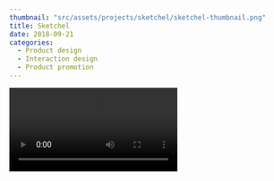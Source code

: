 ```yaml
---
thumbnail: "src/assets/projects/sketchel/sketchel-thumbnail.png"
title: Sketchel
date: 2018-09-21
categories:
  - Product design
  - Interaction design
  - Product promotion
---
```



<Video src="https://www.youtube.com/embed/DUdFH26O5Yo" title="Sketchel" />

Sketchel is a conceptual product design for artists. It aim to helps them organize art material for regular travel and keep track of the art materails available in their bag.

## Project Overview

Sketchel was done as a second-year project to create an organizer for a specific group of people (artists in this case).
After studying their needs and behavior, the designed product was made as an interactive product that can help artists better organize for their travel needs.

<div style="display: grid; grid-template-columns: repeat(auto-fit, minmax(300px, 1fr)); grid-gap: 0.125rem;">

![](https://mir-s3-cdn-cf.behance.net/project_modules/disp/641fc571743995.5c23a8ccecdf4.jpg)

![](https://mir-s3-cdn-cf.behance.net/project_modules/max_1200/28ce7671743995.5c23b9f46ac63.jpg)

![](https://mir-s3-cdn-cf.behance.net/project_modules/max_1200/73110971743995.5c23a8cced571.jpg)

![](https://mir-s3-cdn-cf.behance.net/project_modules/disp/9e3c7b71743995.5c23a8cced1f5.jpg)

</div>

## Design Process

Considering our limited time, we decided to follow a flexible design process.
Where we do research with a fixed deadline, move ahead to ideate, prototype, and fabricate the product with mobile integration in mind such that we have enough time to shoot a promo video for our product.
The Promo video shoot was another challenge. It required us to look for location, characters, script, music, and compositions of shots we should have to showcase the product in use and bring together a good quality video to promote our product.

### Research

We started with the objective:

**We want to help** illustrators, painters, and artists
**to** arrange and carry their painting tools for short travels or as table-top
**so that** nothing comes between their creativity when they travel.

After talking to artists who travel regularly, we came up with the following scope or design objectives:

- The product must have different compartments for tools.
- A portable product.
- Keep track of travel experiences.
- Inspire you to sketch and create.
- Stay awake with you all the time.

### Ideation

After we had a list of users' requirements, we all sat together for rapid sketching for ideation.
We all thought of ideas individually by sketching as many ideas as possible, and based on collective voting, we chose one of the best ideas, which we thought was able to meet most of the requirements. Then drafted the selected idea with other details like dimensions, curves, and dynamic parts.

<div style="display: grid; grid-template-columns: repeat(auto-fit, minmax(300px, 1fr)); grid-gap: 0.125rem;">

    ![](https://mir-s-cdn-cf.behance.net/project_modules/disp/7d0cf571743995.5c23b448d2c50.jpg")

    ![](https://mir-s3-cdn-cf.behance.net/project_modules/disp/59317a71743995.5c23b448d2879.jpg)

    ![](https://mir-s3-cdn-cf.behance.net/project_modules/disp/96194371743995.5c23b448d20fa.jpg)

    ![](https://mir-s3-cdn-cf.behance.net/project_modules/disp/c6d54e71743995.5c23b448d3542.jpg)

    ![](https://mir-s3-cdn-cf.behance.net/project_modules/disp/be536271743995.5c23b448d24d7.jpg)

    ![](https://mir-s3-cdn-cf.behance.net/project_modules/disp/49944e71743995.5c23b448d1cad.jpg)

</div>

### Prototypes

After finalizing the concept, we made rapid prototypes with modular compartments to see what works best and efficiently arrange the art materials. Through our prototypes, we observed a lot of details that were to be rectified, including some of the dimensions at the edges for easy folding. After satisfactory results, we moved on to the fabrication of the product.

<div style="display: grid; grid-template-columns: repeat(auto-fit, minmax(300px, 1fr)); grid-gap: 0.125rem;">
  <img src="https://mir-s3-cdn-cf.behance.net/project_modules/disp/e20f9e71743995.5c23b44974a0a.jpg" />
  <img src="https://mir-s3-cdn-cf.behance.net/project_modules/disp/5a73b971743995.5c23b44974cd7.jpg" />
  <img src="https://mir-s3-cdn-cf.behance.net/project_modules/disp/e93bd871743995.5c23b4497544a.jpg" />
  <img src="https://mir-s3-cdn-cf.behance.net/project_modules/disp/c3bb1971743995.5c23b44974227.jpg" />
  <img src="https://mir-s3-cdn-cf.behance.net/project_modules/disp/19a6eb71743995.5c23b4497456a.jpg" />
  <img src="https://mir-s3-cdn-cf.behance.net/project_modules/disp/7b62aa71743995.5c23b44975161.jpg" />
  <img src="https://mir-s3-cdn-cf.behance.net/project_modules/disp/2d53a971743995.5c23b449759ed.jpg" />
</div>

### Mobile Integration

The bag comes with a simple mobile integrated app that goes beyond just organizing the art tools. It also allows the user to keep track of available tools, make a travel schedule and create a Travel log consisting of videos and pictures. The stable platform also works as a battery-powered led lamp, like an animator's light box, which is controlled by the mobile app.

#### Night-mode

<img
  src="https://mir-s3-cdn-cf.behance.net/project_modules/fs/6b170671743995.62bb07713ec7a.gif"
  width="50%"
  height="50%"
/>

### Information Architecture And High-fedility Prototype

<img
  src="https://mir-s3-cdn-cf.behance.net/project_modules/fs/cddbd671743995.5c23b44a29e1b.png"
  width="65%"
  height="65%"
/>

<iframe
  src="https://marvelapp.com/prototype/68g4j76?emb=1&iosapp=false&frameless=false"
  width="200"
  height="322.5"
  allowTransparency="true"
  frameborder="0"
  style="-webkit-clip-path: inset(2px 2px); clip-path: inset(2px 2px)"
/>

## BTS

Sketchel is a creation of a collaboration between my friends Archa Suresh, Subha Govindaraj, Thadhagath MP, and me, where each of us played an essential part in realizing the product from a concept to a physical prototype. It took a lot of effort for each of us as we all had to use different new skills, which made it more fun. Although this project was a second-year project, it played a pivotal role and made us realize the potential of teamwork.

We divided the project into four parts: Research led by Subha Govindaraj, ideation and fabrication led by Aarcha Suresh, mobile integration by Shuvam Bharti, and Promotion video led by Thadhagath MP.

<div style="display: grid; grid-template-columns: repeat(auto-fit, minmax(300px, 1fr)); grid-gap: 0.125rem;">

![Team for shoot location hunt](https://mir-s3-cdn-cf.behance.net/project_modules/disp/0e995071743995.5c23b68417888.jpg)

![](https://mir-s3-cdn-cf.behance.net/project_modules/disp/bbe67b71743995.5c23b684174f7.jpg)

![](https://mir-s3-cdn-cf.behance.net/project_modules/disp/3d4ae271743995.62af28bfb47bd.jpg)

</div>

